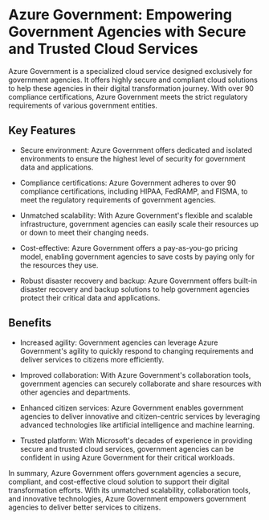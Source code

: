 

 # Azure Government: Empowering Government Agencies with Secure and Trusted Cloud Services
   
Azure Government is a specialized cloud service designed exclusively for government agencies. It offers highly secure and compliant cloud solutions to help these agencies in their digital transformation journey. With over 90 compliance certifications, Azure Government meets the strict regulatory requirements of various government entities.

## Key Features

- Secure environment: Azure Government offers dedicated and isolated environments to ensure the highest level of security for government data and applications.

- Compliance certifications: Azure Government adheres to over 90 compliance certifications, including HIPAA, FedRAMP, and FISMA, to meet the regulatory requirements of government agencies.

- Unmatched scalability: With Azure Government's flexible and scalable infrastructure, government agencies can easily scale their resources up or down to meet their changing needs.

- Cost-effective: Azure Government offers a pay-as-you-go pricing model, enabling government agencies to save costs by paying only for the resources they use.

- Robust disaster recovery and backup: Azure Government offers built-in disaster recovery and backup solutions to help government agencies protect their critical data and applications.

## Benefits

- Increased agility: Government agencies can leverage Azure Government's agility to quickly respond to changing requirements and deliver services to citizens more efficiently.

- Improved collaboration: With Azure Government's collaboration tools, government agencies can securely collaborate and share resources with other agencies and departments.

- Enhanced citizen services: Azure Government enables government agencies to deliver innovative and citizen-centric services by leveraging advanced technologies like artificial intelligence and machine learning.

- Trusted platform: With Microsoft's decades of experience in providing secure and trusted cloud services, government agencies can be confident in using Azure Government for their critical workloads.

In summary, Azure Government offers government agencies a secure, compliant, and cost-effective cloud solution to support their digital transformation efforts. With its unmatched scalability, collaboration tools, and innovative technologies, Azure Government empowers government agencies to deliver better services to citizens.